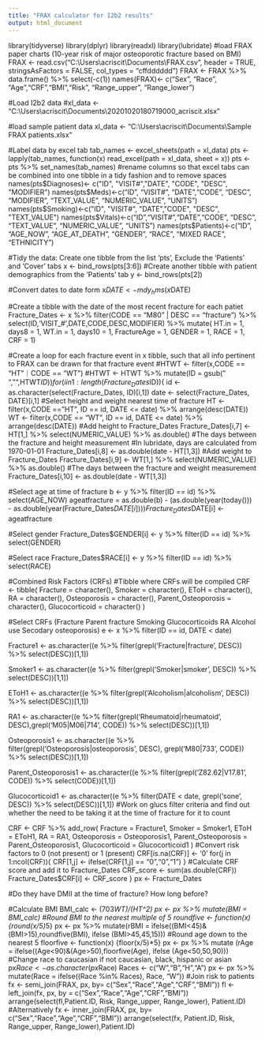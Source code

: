 ---
title: "FRAX calculator for I2b2 results"
output: html_document
---
library(tidyverse)
library(dplyr)
library(readxl)
library(lubridate)
#load FRAX paper charts (10-year risk of major osteoporotic fracture based on BMI)
FRAX <-  read.csv("C:\\Users\\acriscit\\Documents\\FRAX.csv", header = TRUE, stringsAsFactors = FALSE, col_types = "cffdddddd")
FRAX <- FRAX %>% data.frame() %>% select(-c(1))
names(FRAX)<- c("Sex", "Race", "Age","CRF","BMI","Risk", "Range_upper", "Range_lower")

#Load I2b2 data
#xl_data <- "C:\\Users\\acriscit\\Documents\\20201020180719000_acriscit.xlsx"

#load sample patient data
xl_data <-  "C:\\Users\\acriscit\\Documents\\Sample FRAX patients.xlsx"

#Label data by excel tab
tab_names <- excel_sheets(path = xl_data)
pts <- lapply(tab_names, function(x) read_excel(path = xl_data, sheet = x))
pts <- pts %>% set_names(tab_names)
#rename columns so that excel tabs can be combined into one tibble in a tidy fashion and to remove spaces
names(pts$Diagnoses)<- c("ID", "VISIT#","DATE", "CODE", "DESC", "MODIFIER")
names(pts$Meds)<-c("ID",    "VISIT#", "DATE","CODE", "DESC", "MODIFIER", "TEXT_VALUE", "NUMERIC_VALUE", "UNITS")
names(pts$Smoking)<-c("ID",    "VISIT#", "DATE","CODE", "DESC", "TEXT_VALUE")
names(pts$Vitals)<-c("ID","VISIT#","DATE","CODE", "DESC", "TEXT_VALUE", "NUMERIC_VALUE", "UNITS")
names(pts$Patients)<-c("ID", "AGE_NOW", "AGE_AT_DEATH", "GENDER", "RACE", "MIXED RACE", "ETHNICITY")

#Tidy the data: Create one tibble from the list 'pts', Exclude the 'Patients' and 'Cover' tabs
x <- bind_rows(pts[3:6])
#Create another tibble with patient demographics from the 'Patients' tab
y <- bind_rows(pts[2])

#Convert dates to date form
x$DATE <- mdy_hms(x$DATE)

#Create a tibble with the date of the most recent fracture for each patiet
Fracture_Dates <- x %>% filter(CODE == "M80" | DESC == "fracture") %>% select(ID,'VISIT_#',DATE,CODE,DESC,MODIFIER) %>% mutate(
HT.in = 1, 
days8 = 1, 
WT.in = 1, 
days10 = 1, 
FractureAge = 1, 
GENDER = 1, 
RACE = 1, 
CRF = 1)

#Create a loop for each fracture event in x tibble, such that all info pertinent to FRAX can be drawn for that fracture event
#HTWT <- filter(x,CODE == "HT"｜CODE == "WT")
#HTWT <- HTWT %>% mutate(ID = gsub(" ", "",HTWT$ID))
for(i in 1:length(Fracture_Dates$ID)){
id <- as.character(select(Fracture_Dates, ID)[i,1])
date <- select(Fracture_Dates, DATE)[i,1]
#Select height and weight nearest time of fracture
HT <- filter(x,CODE == "HT", ID == id, DATE <= date) %>% arrange(desc(DATE))
WT <- filter(x,CODE == "WT", ID == id, DATE <= date) %>% arrange(desc(DATE))
#Add height to Fracture_Dates
Fracture_Dates[i,7] <- HT[1,] %>% select(NUMERIC_VALUE) %>% as.double()
#The days between the fracture and height measurement
#In lubridate, days are calculated from 1970-01-01
Fracture_Dates[i,8] <- as.double(date - HT[1,3])
#Add weight to Fracture_Dates
Fracture_Dates[i,9] <- WT[1,] %>% select(NUMERIC_VALUE) %>% as.double()
#The days between the fracture and weight measurement
Fracture_Dates[i,10] <- as.double(date - WT[1,3])

#Select age at time of fracture
b <- y %>% filter(ID == id) %>% select(AGE_NOW)
ageatfracture = as.double(b) - (as.double(year(today())) - as.double(year(Fracture_Dates$DATE[i])))
Fracture_Dates$DATE[i] <- ageatfracture

#Select gender
Fracture_Dates$GENDER[i] <- y %>% filter(ID == id) %>% select(GENDER)

#Select race
Fracture_Dates$RACE[i] <- y %>% filter(ID == id) %>% select(RACE)

#Combined Risk Factors (CRFs)
#Tibble where CRFs will be compiled
CRF <- tibble(
Fracture = character(),
Smoker = character(),
EToH = character(),
RA = character(),
Osteoporosis = character(),
Parent_Osteoporosis = character(),
Glucocorticoid = character()
)

#Select CRFs (Fracture	Parent fracture	Smoking	Glucocorticoids	RA	Alcohol use	Secodary osteoporosis)
e <- x %>% filter(ID == id, DATE < date)

Fracture1 <- as.character((e %>% filter(grepl('Fracture|fracture', DESC)) %>% select(DESC))[1,1])

Smoker1 <- as.character((e %>% filter(grepl('Smoker|smoker', DESC)) %>% select(DESC))[1,1])

EToH1 <- as.character((e %>% filter(grepl('Alcoholism|alcoholism', DESC)) %>% select(DESC))[1,1])

RA1 <- as.character((e %>% filter(grepl('Rheumatoid|rheumatoid', DESC),grepl('M05|M06|714', CODE)) %>% select(DESC))[1,1])

Osteoporosis1 <- as.character((e %>% filter(grepl('Osteoporosis|osteoporosis', DESC), grepl('M80|733', CODE)) %>% select(DESC))[1,1])

Parent_Osteoporosis1 <- as.character((e %>% filter(grepl('Z82.62|V17.81', CODE)) %>% select(CODE))[1,1])

Glucocorticoid1 <- as.character((e %>% filter(DATE < date, grepl('sone', DESC)) %>% select(DESC))[1,1])
#Work on glucs filter criteria and find out whether the need to be taking it at the time of fracture for it to count

CRF <- CRF %>% add_row(
Fracture = Fracture1,
Smoker = Smoker1,
EToH = EToH1,
RA = RA1,
Osteoporosis = Osteoporosis1,
Parent_Osteoporosis = Parent_Osteoporosis1,
Glucocorticoid = Glucocorticoid1
)
#Convert risk factors to 0 (not present) or 1 (present)
CRF[is.na(CRF)] <- '0'
for(j in 1:ncol(CRF)){
CRF[1,j] <- ifelse(CRF[1,j] == "0","0","1")
}
#Calculate CRF score and add it to Fracture_Dates
CRF_score <- sum(as.double(CRF))
Fracture_Dates$CRF[i] <- CRF_score
}
px <- Fracture_Dates

#Do they have DMII at the time of fracture? How long before?

#Calculate BMI
BMI_calc <- (703*WT)/(HT^2)
px <- px %>% mutate(BMI = BMI_calc)
#Round BMI to the nearest multiple of 5
roundfive <- function(x) {round(x/5)*5}
px <- px %>% mutate(rBMI = ifelse((BMI<45)&(BMI>15),roundfive(BMI), ifelse (BMI>45,45,15)))
#Round age down to the nearest 5
floorfive <- function(x) {floor(x/5)*5}
px <- px %>% mutate (rAge = ifelse((Age<90)&(Age>50),floorfive(Age), ifelse (Age<50,50,90)))
#Change race to caucasian if not caucasian, black, hispanic or asian
px$Race <- as.character(px$Race)
Races <- c("W","B","H","A")
px <- px %>% mutate(Race = ifelse((Race %in% Races), Race, "W"))
#Join risk to patients
fx <- semi_join(FRAX, px, by= c("Sex","Race","Age","CRF","BMI"))
fl <- left_join(fx, px, by = c("Sex","Race","Age","CRF","BMI"))
arrange(select(fl,Patient.ID, Risk, Range_upper, Range_lower), Patient.ID)
#Alternatively
fx <- inner_join(FRAX, px, by= c("Sex","Race","Age","CRF","BMI"))
arrange(select(fx, Patient.ID, Risk, Range_upper, Range_lower),Patient.ID)